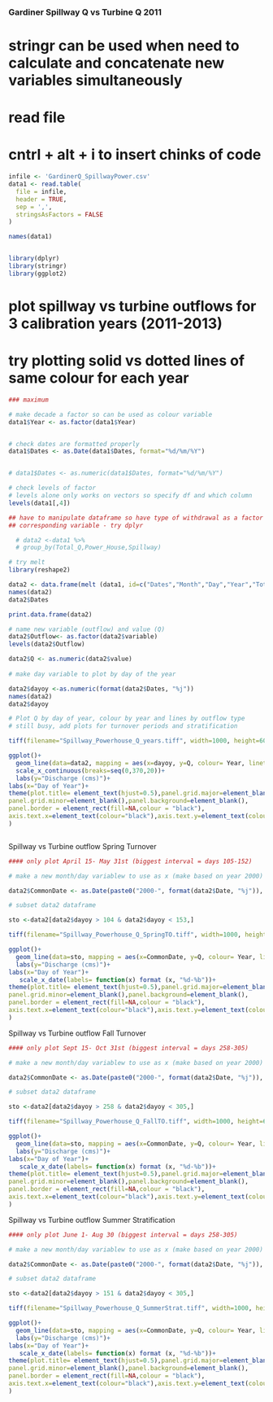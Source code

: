 

##################################################
### Gardiner Spillway Q vs Turbine Q 2011 

# stringr can be used when need to calculate and concatenate new variables simultaneously

# read file
# cntrl + alt + i to insert chinks of code

```r

infile <- 'GardinerQ_SpillwayPower.csv'
data1 <- read.table(
  file = infile,
  header = TRUE,
  sep = ',',
  stringsAsFactors = FALSE
)

names(data1)


library(dplyr)
library(stringr)
library(ggplot2)


```
# plot spillway vs turbine outflows for 3 calibration years (2011-2013)
# try plotting solid vs dotted lines of same colour for each year

```r


### maximum

# make decade a factor so can be used as colour variable
data1$Year <- as.factor(data1$Year)


# check dates are formatted properly
data1$Dates <- as.Date(data1$Dates, format="%d/%m/%Y")


# data1$Dates <- as.numeric(data1$Dates, format="%d/%m/%Y")

# check levels of factor
# levels alone only works on vectors so specify df and which column
levels(data1[,4])

## have to manipulate dataframe so have type of withdrawal as a factor and Q as 
## corresponding variable - try dplyr

  # data2 <-data1 %>%
  # group_by(Total_Q,Power_House,Spillway)

# try melt
library(reshape2)

data2 <- data.frame(melt (data1, id=c("Dates","Month","Day","Year","Total_Q")))
names(data2)
data2$Dates

print.data.frame(data2)

# name new variable (outflow) and value (Q)
data2$Outflow<- as.factor(data2$variable)
levels(data2$Outflow)

data2$Q <- as.numeric(data2$value)
  
# make day variable to plot by day of the year

data2$dayoy <-as.numeric(format(data2$Dates, "%j"))
names(data2)
data2$dayoy

# Plot Q by day of year, colour by year and lines by outflow type
# still busy, add plots for turnover periods and stratification

tiff(filename="Spillway_Powerhouse_Q_years.tiff", width=1000, height=600)

ggplot()+
  geom_line(data=data2, mapping = aes(x=dayoy, y=Q, colour= Year, linetype=Outflow))+
  scale_x_continuous(breaks=seq(0,370,20))+
  labs(y="Discharge (cms)")+
labs(x="Day of Year")+
theme(plot.title= element_text(hjust=0.5),panel.grid.major=element_blank(), 
panel.grid.minor=element_blank(),panel.background=element_blank(),
panel.border = element_rect(fill=NA,colour = "black"),
axis.text.x=element_text(colour="black"),axis.text.y=element_text(colour="black")
)



```
######## Spillway vs Turbine outflow Spring Turnover ########
############################################################

```r
#### only plot April 15- May 31st (biggest interval = days 105-152)

# make a new month/day variablew to use as x (make based on year 2000)

data2$CommonDate <- as.Date(paste0("2000-", format(data2$Date, "%j")), "%Y-%j")

# subset data2 dataframe

sto <-data2[data2$dayoy > 104 & data2$dayoy < 153,]

tiff(filename="Spillway_Powerhouse_Q_SpringTO.tiff", width=1000, height=600)

ggplot()+
  geom_line(data=sto, mapping = aes(x=CommonDate, y=Q, colour= Year, linetype=Outflow),size=1.2)+
  labs(y="Discharge (cms)")+
labs(x="Day of Year")+
   scale_x_date(labels= function(x) format (x, "%d-%b"))+
theme(plot.title= element_text(hjust=0.5),panel.grid.major=element_blank(), 
panel.grid.minor=element_blank(),panel.background=element_blank(),
panel.border = element_rect(fill=NA,colour = "black"),
axis.text.x=element_text(colour="black"),axis.text.y=element_text(colour="black")
)


```

######### Spillway vs Turbine outflow Fall Turnover ##########
##############################################################

```r
#### only plot Sept 15- Oct 31st (biggest interval = days 258-305)

# make a new month/day variablew to use as x (make based on year 2000)

data2$CommonDate <- as.Date(paste0("2000-", format(data2$Date, "%j")), "%Y-%j")

# subset data2 dataframe

sto <-data2[data2$dayoy > 258 & data2$dayoy < 305,]

tiff(filename="Spillway_Powerhouse_Q_FallTO.tiff", width=1000, height=600)

ggplot()+
  geom_line(data=sto, mapping = aes(x=CommonDate, y=Q, colour= Year, linetype=Outflow),size=1.2)+
  labs(y="Discharge (cms)")+
labs(x="Day of Year")+
   scale_x_date(labels= function(x) format (x, "%d-%b"))+
theme(plot.title= element_text(hjust=0.5),panel.grid.major=element_blank(), 
panel.grid.minor=element_blank(),panel.background=element_blank(),
panel.border = element_rect(fill=NA,colour = "black"),
axis.text.x=element_text(colour="black"),axis.text.y=element_text(colour="black")
)

```
######### Spillway vs Turbine outflow Summer Stratification ##########
######################################################################

```r

#### only plot June 1- Aug 30 (biggest interval = days 258-305)

# make a new month/day variablew to use as x (make based on year 2000)

data2$CommonDate <- as.Date(paste0("2000-", format(data2$Date, "%j")), "%Y-%j")

# subset data2 dataframe

sto <-data2[data2$dayoy > 151 & data2$dayoy < 305,]

tiff(filename="Spillway_Powerhouse_Q_SummerStrat.tiff", width=1000, height=600)

ggplot()+
  geom_line(data=sto, mapping = aes(x=CommonDate, y=Q, colour= Year, linetype=Outflow),size=1.2)+
  labs(y="Discharge (cms)")+
labs(x="Day of Year")+
   scale_x_date(labels= function(x) format (x, "%d-%b"))+
theme(plot.title= element_text(hjust=0.5),panel.grid.major=element_blank(), 
panel.grid.minor=element_blank(),panel.background=element_blank(),
panel.border = element_rect(fill=NA,colour = "black"),
axis.text.x=element_text(colour="black"),axis.text.y=element_text(colour="black")
)

```

